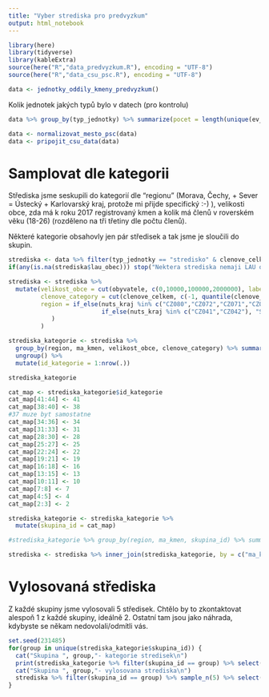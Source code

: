 ---
title: "Vyber strediska pro predvyzkum"
output: html_notebook
---


```{r setup}
library(here)
library(tidyverse)
library(kableExtra)
source(here("R","data_predvyzkum.R"), encoding = "UTF-8")
source(here("R","data_csu_psc.R"), encoding = "UTF-8")

```

```{r}
data <- jednotky_oddily_kmeny_predvyzkum()
```


Kolik jednotek jakých typů bylo v datech (pro kontrolu)
```{r}
data %>% group_by(typ_jednotky) %>% summarize(pocet = length(unique(ev_cislo)))

```


```{r}
data <- normalizovat_mesto_psc(data)
data <- pripojit_csu_data(data)
```


# Samplovat dle kategorii

Střediska jsme seskupili do kategorií dle "regionu" (Morava, Čechy, + Sever = Ústecký + Karlovarský kraj, protože mi přijde specifický :-) ), velikosti obce, zda má k roku 2017 registrovaný kmen a kolik má členů v roverském věku (18-26) (rozděleno na tři třetiny dle počtu členů).

Některé kategorie obsahovly jen pár středisek a tak jsme je sloučili do skupin.

```{r}
strediska <- data %>% filter(typ_jednotky == "stredisko" & clenove_celkem > 0) #Dve strediska nemaji registraci, mozna jsou v likvidaci nebo tak neco
if(any(is.na(strediska$lau_obec))) stop("Nektera strediska nemaji LAU obec")

strediska <- strediska %>% 
  mutate(velikost_obce = cut(obyvatele, c(0,10000,100000,2000000), labels = c("do 10 tis","10-100 tis", "nad 100 tis")),
         clenove_category = cut(clenove_celkem, c(-1, quantile(clenove_celkem, probs = c(0.33,0.66)), 10000), labels = c("Malo", "Stredne", "Hodne")),
         region = if_else(nuts_kraj %in% c("CZ080","CZ072","CZ071","CZ064"), "Morava", 
                          if_else(nuts_kraj %in% c("CZ041","CZ042"), "Sever", "Čechy")
            )
         ) 

strediska_kategorie <- strediska %>%
  group_by(region, ma_kmen, velikost_obce, clenove_category) %>% summarize(pocet = length(ev_cislo)) %>%
  ungroup() %>%
  mutate(id_kategorie = 1:nrow(.))

strediska_kategorie 

cat_map <- strediska_kategorie$id_kategorie
cat_map[41:44] <- 41
cat_map[38:40] <- 38
#37 muze byt samostatne
cat_map[34:36] <- 34
cat_map[31:33] <- 31 
cat_map[28:30] <- 28
cat_map[25:27] <- 25
cat_map[22:24] <- 22
cat_map[19:21] <- 19
cat_map[16:18] <- 16
cat_map[13:15] <- 13
cat_map[10:11] <- 10
cat_map[7:8] <- 7
cat_map[4:5] <- 4
cat_map[2:3] <- 2

strediska_kategorie <- strediska_kategorie %>%
  mutate(skupina_id = cat_map) 

#strediska_kategorie %>% group_by(region, ma_kmen, skupina_id) %>% summarize(pocet = sum(pocet))

strediska <- strediska %>% inner_join(strediska_kategorie, by = c("ma_kmen", "velikost_obce", "clenove_category", "region"))
```

# Vylosovaná střediska

Z každé skupiny jsme vylosovali 5 středisek. Chtělo by to zkontaktovat alespoň 1 z každé skupiny, ideálně 2. Ostatní tam jsou jako náhrada, kdybyste se někam nedovolali/odmítli vás.

```{r}
set.seed(231485)
for(group in unique(strediska_kategorie$skupina_id)) {
  cat("Skupina ", group,"- kategorie stredisek\n") 
  print(strediska_kategorie %>% filter(skupina_id == group) %>% select(-id_kategorie,-skupina_id))
  cat("Skupina ", group,"- vylosovana strediska\n")  
  strediska %>% filter(skupina_id == group) %>% sample_n(5) %>% select(ev_cislo, nazev_jednotky, pocet_roveru, clenove_celkem, ma_kmen, web) %>% kable("html") %>% kable_styling(bootstrap_options = "condensed") %>% print()
}
```
